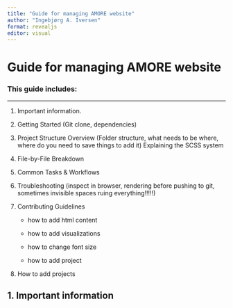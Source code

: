 ```yaml
---
title: "Guide for managing AMORE website"
author: "Ingebjørg A. Iversen"
format: revealjs
editor: visual
---
```


# Guide for managing AMORE website

### This guide includes:

------------------------------------------------------------------------

1.  Important information.

2.  Getting Started (Git clone, dependencies)

3.  Project Structure Overview (Folder structure, what needs to be where, where do you need to save things to add it) Explaining the SCSS system

4.  File-by-File Breakdown

5.  Common Tasks & Workflows

6.  Troubleshooting (inspect in browser, rendering before pushing to git, sometimes invisible spaces ruing everything!!!!!)

7.  Contributing Guidelines

    -   how to add html content

    -   how to add visualizations

    -   how to change font size

    -   how to add project

8.  How to add projects

## 1. Important information
